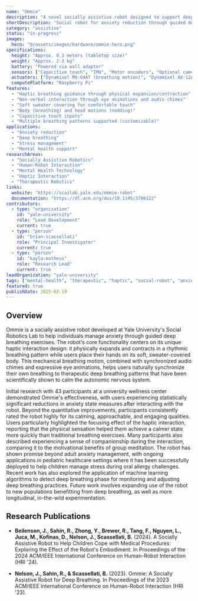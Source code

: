 ```yaml
---
name: "Ommie"
description: "A novel socially assistive robot designed to support deep breathing practices for anxiety reduction. Ommie uses haptic interaction and non-verbal cues to guide users through calming breathing exercises."
shortDescription: "Social robot for anxiety reduction through guided deep breathing"
category: "assistive"
status: "in-progress"
images:
  hero: "@/assets/images/hardware/ommie-hero.png"
specifications:
  height: "Approx. 0.3 meters (tabletop size)"
  weight: "Approx. 2-3 kg"
  battery: "Powered via wall adapter"
  sensors: ["Capacitive touch", "IMU", "Motor encoders", "Optional camera"]
  actuators: ["Dynamixel MX-64AT (breathing motion)", "Dynamixel AX-12A (head nodding)"]
  computePlatform: "Raspberry Pi"
features:
  - "Haptic breathing guidance through physical expansion/contraction"
  - "Non-verbal interaction through eye animations and audio chimes"
  - "Soft sweater covering for comfortable touch"
  - "Body (breathing) and head motions (nodding)"
  - "Capacitive touch inputs"
  - "Multiple breathing patterns supported (customizable)"
applications:
  - "Anxiety reduction"
  - "Deep breathing"
  - "Stress management"
  - "Mental health support"
researchAreas:
  - "Socially Assistive Robotics"
  - "Human-Robot Interaction"
  - "Mental Health Technology"
  - "Haptic Interaction"
  - "Therapeutic Robotics"
links:
  website: "https://scazlab.yale.edu/ommie-robot"
  documentation: "https://dl.acm.org/doi/10.1145/3706122"
contributors:
  - type: "organization"
    id: "yale-university"
    role: "Lead Development"
    current: true
  - type: "person"
    id: "brian-scassellati"
    role: "Principal Investigator"
    current: true
  - type: "person"
    id: "kayla-matheus"
    role: "Research Lead"
    current: true
leadOrganization: "yale-university"
tags: ["mental-health", "therapeutic", "haptic", "social-robot", "anxiety", "breathing", "wellness"]
featured: true
publishDate: 2025-02-19
---
```


## Overview

Ommie is a socially assistive robot developed at Yale University's Social Robotics Lab to help individuals manage anxiety through guided deep breathing exercises. The robot's core functionality centers on its unique haptic interaction design: it physically expands and contracts in a rhythmic breathing pattern while users place their hands on its soft, sweater-covered body. This mechanical breathing motion, combined with synchronized audio chimes and expressive eye animations, helps users naturally synchronize their own breathing to therapeutic deep breathing patterns that have been scientifically shown to calm the autonomic nervous system.

Initial research with 43 participants at a university wellness center demonstrated Ommie's effectiveness, with users experiencing statistically significant reductions in anxiety state measures after interacting with the robot. Beyond the quantitative improvements, participants consistently rated the robot highly for its calming, approachable, and engaging qualities. Users particularly highlighted the focusing effect of the haptic interaction, reporting that the physical sensation helped them achieve a calmer state more quickly than traditional breathing exercises. Many participants also described experiencing a sense of companionship during the interaction, comparing it to the motivational benefits of group meditation. The robot has shown promise beyond adult anxiety management, with ongoing applications in pediatric healthcare settings where it has been successfully deployed to help children manage stress during oral allergy challenges. Recent work has also explored the application of machine learning algorithms to detect deep breathing phase for monitoring and adjusting deep breathing practices. Future work involves expanding use of the robot to new populations benefitting from deep breathing, as well as more longitudinal, in-the-wild experimentation.

## Research Publications

- **Beilenson, J., Sahin, R., Zhong, Y., Brewer, R., Tang, F., Nguyen, L., Juca, M., Kofinas, D., Nelson, J., Scassellati, B.** (2024). A Socially Assistive Robot to Help Children Cope with Medical Procedures: Exploring the Effect of the Robot's Embodiment. In Proceedings of the 2024 ACM/IEEE International Conference on Human-Robot Interaction (HRI '24).

- **Nelson, J., Sahin, R., & Scassellati, B.** (2023). Ommie: A Socially Assistive Robot for Deep Breathing. In Proceedings of the 2023 ACM/IEEE International Conference on Human-Robot Interaction (HRI '23).